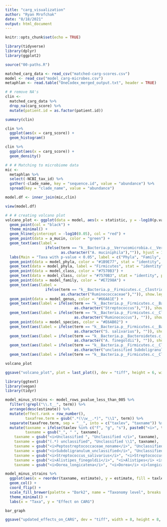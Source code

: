 ```yaml
---
title: "carg_visualization"
author: "Ryan Mrofchak"
date: "8/18/2021"
output: html_document
---
```


```r
knitr::opts_chunk$set(echo = TRUE)
```

```r
library(tidyverse)
library(dplyr)
library(ggplot2)

source("00-paths.R")

matched_carg_data <- read_csv("matched-carg-scores.csv")
model <- read_csv("model_carg-microbes.csv")
metaphlan <- read.table("OneCodex_merged_output.txt", header = TRUE)

# # remove NA's
clin <- 
  matched_carg_data %>%
  drop_na(carg_score) %>%
  mutate(patient.id = as.factor(patient.id))

summary(clin)

clin %>%
  ggplot(aes(x = carg_score)) + 
  geom_histogram()

clin %>%
  ggplot(aes(x = carg_score)) +
  geom_density()

# # # Matching to microbiome data
mic <- 
  metaphlan %>%
  select(-NCBI_tax_id) %>%
  gather(-clade_name, key = "sequence.id", value = "abundance") %>%
  spread(key = "clade_name", value = "abundance")

model.df <- inner_join(mic,clin)

view(model.df)
```
```r
# # # creating volcano plot
volcano_plot <- ggplot(data = model, aes(x = statistic, y = -log10(p.value))) + 
  geom_point(col = "black") + 
  theme_minimal() + 
  geom_hline(yintercept = -log10(0.05), col = "red") +
  geom_point(data = a_mucin, color = "green") + 
  geom_text(aes(label = 
                  ifelse(term == "k__Bacteria.p__Verrucomicrobia.c__Verrucomicrobiae.o__Verrucomicrobiales.f__Verrucomicrobiaceae.g__Akkermansia.s__Akkermansia_muciniphila",
                         as.character("A. muciniphila"),"")), hjust = 1, vjust = 0.6, show.legend = FALSE, size = 3) +
  labs(Main = "Taxa with p-value < 0.05", label = c("Phyla", "Family", "Genus", "Species", "p-value > 0.05")) + 
  geom_point(data = model_phyla, color = "#1B9E77", stat = "identity", position = "identity") +
  geom_text(data = model_phyla, label = "Firmicutes", stat = "identity", position = "identity", color = "#1B9E77", aes(hjust = -0.1, vjust = 0.1), size = 4) + 
  geom_point(data = model_class, color = "#7570B3") +
  geom_text(data = model_class, color = "#7570B3", stat = "identity", position = "identity", label = "Clostridia", aes(hjust = -0.1, vjust = -0.8), size = 4) + 
  geom_point(data = model_family, color = "#E7298A") + 
  geom_text(aes(label = 
                  ifelse(term == "k__Bacteria.p__Firmicutes.c__Clostridia.o__Clostridiales.f__Ruminococcaceae",
                         as.character("Ruminococcaceae"),"")), show.legend = FALSE, color = "#E7298A", fontface = "italic", hjust = -0.09, vjust = -0.5, size = 4) +
  geom_point(data = model_genus, color = "#66A61E") + 
  geom_text(aes(label = ifelse(term == "k__Bacteria.p__Firmicutes.c__Bacilli.o__Lactobacillales.f__Streptococcaceae.g__Streptococcus",
                               as.character("Streptococcus"),"")), show.legend = FALSE, color = "#66A61E", fontface = "italic", hjust = 1.1, vjust = 0.6, size = 4) +
  geom_text(aes(label = ifelse(term == "k__Bacteria.p__Firmicutes.c__Clostridia.o__Clostridiales.f__Ruminococcaceae.g__Ruminococcus",
                               as.character("Ruminococcus"), "")), show.legend = FALSE, color = "#66A61E", fontface = "italic", hjust = -0.25, vjust = 2, size = 4) +
  geom_point(data = model_species, color = "#E6AB02") +
  geom_text(aes(label = ifelse(term == "k__Bacteria.p__Firmicutes.c__Bacilli.o__Lactobacillales.f__Streptococcaceae.g__Streptococcus.s__Streptococcus_salivarius",
                               as.character("S. salivarius"), "")), show.legend = FALSE, color = "#E6AB02", fontface = "italic", hjust = 1.1, vjust = -0.2, size = 4) +
  geom_text(aes(label = ifelse(term == "k__Bacteria.p__Bacteroidetes.c__Bacteroidia.o__Bacteroidales.f__Rikenellaceae.g__Alistipes.s__Alistipes_finegoldii",
                               as.character("A. finegoldii"), "")), show.legend = FALSE, color = "#E6AB02", fontface = "italic", hjust = -0.1, vjust = -0.1, size = 4) + 
  geom_text(aes(label = ifelse(term == "k__Bacteria.p__Firmicutes.c__Clostridia.o__Clostridiales.f__Ruminococcaceae.g__Subdoligranulum.s__Subdoligranulum_unclassified",
                               as.character("unclassified Subdoligranulum"),"")), show.legend = FALSE, fontface = "italic", color = "#E6AB02", size = 4, hjust = -0.05, vjust = 0.05) + 
  geom_text(aes(label = ifelse(term == "k__Bacteria.p__Firmicutes.c__Clostridia.o__Clostridiales.f__Lachnospiraceae.g__Dorea.s__Dorea_longicatena", as.character("D. longicatena"),"")), show.legend = FALSE, color = "#E6AB02", fontface = "italic", size = 4, hjust = -0.15, vjust = 0.9)

volcano_plot

ggsave("volcano_plot", plot = last_plot(), dev = "tiff", height = 6, width = 6, path = file.path)
```

```r

library(ggtext)
library(vegan)
library(tidyr)

model_minus_strains <- model_rows_pvalue_less_than_005 %>%
  filter(!grepl("\\.t__", term)) %>%
  arrange(desc(estimate)) %>%
  mutate(effect.rank = row_number(),
         taxafree.term = gsub(".*(\\w__.*)", "\\1", term)) %>%
  separate(taxafree.term, sep = "__", into = c("taxlev", "taxname")) %>%
  mutate(taxname = ifelse(taxlev %in% c("f", "g", "s"), paste0("<i>", taxname, "</i>"), taxname),
         taxname = gsub("_", " ", taxname),
    taxname = gsub("<i>Unclassified ", "Unclassified </i>", taxname),
    taxname = gsub("(.*) unclassified", "Unclassified \\1", taxname),
    taxname = gsub("<i>Peptostreptococcaceae_noname</i>", "Unclassified <i>Peptostreptococcaceae</i>", taxname),
    taxname = gsub("<i>Subdoligranulum_unclassified</i>", "Unclassified <i>Subdoligranulum</i>", taxname),
    taxname = gsub("<i>Streptococcus_salivarius</i>", "<i>Streptococcus</i> <i>salivarius</i>", taxname),
    taxname = gsub("<i>Alistipes_finegoldii</i>", "<i>Alistipes</i> <i>finegoldii</i>", taxname),
    taxname = gsub("<i>Dorea_longicatena</i>", "<i>Dorea</i> <i>longicatenas</i>", taxname))

model_minus_strains %>% 
  ggplot(aes(x = reorder(taxname, estimate), y = estimate, fill = taxlev)) +
  geom_col() +  
  coord_flip() + 
  scale_fill_brewer(palette = "Dark2", name = "Taxonomy level", breaks = c("p", "o", "c", "f", "g", "s"), labels = c("Phyla", "Order", "Class", "Family", "Genus", "Species")) + 
  theme_minimal() + 
  labs(x = "Taxa", y = "Effect on CARG")

bar_graph

ggsave("updated_effects_on_CARG", dev = "tiff", width = 8, height = 8, path = file.path)
```

